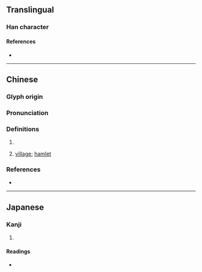 {{also|厍|庫}}
{{character info/new}}
==Translingual==

===Han character===
{{Han char|rn=27|rad=厂|as=07|sn=9|four=71250|canj=MJWJ|ids=⿸厂車}}

====References====
* {{Han ref|kx=0161.250|dkj=02948|dj=0368.050|hdz=10071.200|uh=5399|ud=21401|bh=CDF8|bd=52728}}

----

==Chinese==
{{zh-forms|s=厍}}

===Glyph origin===
{{Han etym}}

===Pronunciation===
{{zh-pron
|m=shè
|c=se3
|mc=y
|oc=y
|cat=pn,n
}}

===Definitions===
{{zh-hanzi}}

# {{surname|zh}}
# {{lb|zh|chiefly used in place names}} [[village]]; [[hamlet]]

===References===
* {{R:twedu|C00926}}

----

==Japanese==

===Kanji===
{{ja-kanji|grade=|rs=厂07}}

# {{rfdef|ja|sort=厂07}}

====Readings====
* {{ja-readings|on=[[しゃ]] (sha)|kun=}}
